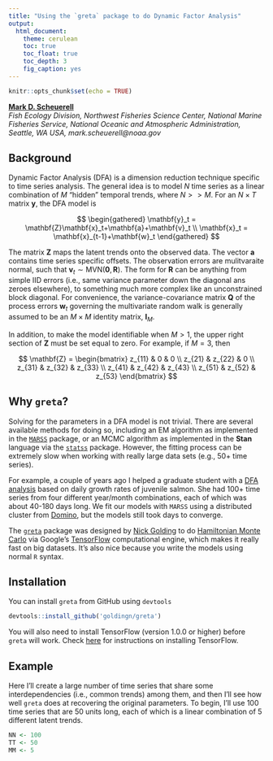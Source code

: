 ```yaml
---
title: "Using the `greta` package to do Dynamic Factor Analysis"
output:
  html_document:
    theme: cerulean
    toc: true
    toc_float: true
    toc_depth: 3
    fig_caption: yes
---
```


```r
knitr::opts_chunk$set(echo = TRUE)
```

[__Mark D. Scheuerell__](https://faculty.washington.edu/scheuerl/)  
_Fish Ecology Division, Northwest Fisheries Science Center, National Marine Fisheries Service, National Oceanic and Atmospheric Administration, Seattle, WA USA, mark.scheuerell@noaa.gov_

## Background

Dynamic Factor Analysis (DFA) is a dimension reduction technique specific to time series analysis. The general idea is to model $N$ time series as a linear combination of $M$ "hidden" temporal trends, where $N >> M$. For an $N \times T$ matrix $\mathbf{y}$, the DFA model is

$$
\begin{gathered}
\mathbf{y}_t = \mathbf{Z}\mathbf{x}_t+\mathbf{a}+\mathbf{v}_t \\
\mathbf{x}_t = \mathbf{x}_{t-1}+\mathbf{w}_t
\end{gathered}   
$$

The matrix $\mathbf{Z}$ maps the latent trends onto the observed data. The vector $\mathbf{a}$ contains time series specific offsets. The observation errors are mulitvaraite normal, such that $\mathbf{v}_t \sim \text{MVN}(\mathbf{0},\mathbf{R})$. The form for $\mathbf{R}$ can be anything from simple IID errors (i.e., same variance parameter down the diagonal ans zeroes elsewhere), to something much more complex like an unconstrained block diagonal. For convenience, the variance-covariance matrix $\mathbf{Q}$ of the process errors $\mathbf{w}_t$ governing the multivariate random walk is generally assumed to be an $M \times M$ identity matrix, $\mathbf{I}_M$.

In addition, to make the model identifiable when $M > 1$, the upper right section of $\mathbf{Z}$ must be set equal to zero. For example, if $M = 3$, then 

$$
\mathbf{Z} = 
\begin{bmatrix}
    z_{11} & 0      & 0 \\
    z_{21} & z_{22} & 0 \\
    z_{31} & z_{32} & z_{33} \\
    z_{41} & z_{42} & z_{43} \\
    z_{51} & z_{52} & z_{53}
\end{bmatrix}   
$$

## Why `greta`?

Solving for the parameters in a DFA model is not trivial. There are several available methods for doing so, including an EM algorithm as implemented in the [`MARSS`](https://cran.r-project.org/web/packages/MARSS/index.html) package, or an MCMC algorithm as implemented in the __Stan__ language via the [`statss`](https://github.com/nwfsc-timeseries/statss) package. However, the fitting process can be extremely slow when working with really large data sets (e.g., 50+ time series).

For example, a couple of years ago I helped a graduate student with a [DFA analysis](https://doi.org/10.1371/journal.pone.0162121) based on daily growth rates of juvenile salmon. She had 100+ time series from four different year/month combinations, each of which was about 40-180 days long. We fit our models with `MARSS` using a distributed cluster from [Domino](https://www.dominodatalab.com/), but the models still took days to converge.

The [`greta`](https://github.com/goldingn/greta) package was designed by [Nick Golding](https://scholar.google.co.uk/citations?user=peoal7wAAAAJ&hl=en) to do [Hamiltonian Monte Carlo](http://onlinelibrary.wiley.com/doi/10.1111/2041-210X.12681/full) via Google's [TensorFlow](https://www.tensorflow.org/) computational engine, which makes it really fast on big datasets. It's also nice because you write the models using normal `R` syntax.

## Installation

You can install `greta` from GitHub using `devtools`

```r
devtools::install_github('goldingn/greta')
```

You will also need to install TensorFlow (version 1.0.0 or higher) before `greta` will work. Check [here](https://www.tensorflow.org/install/) for instructions on installing TensorFlow.

## Example

Here I'll create a large number of time series that share some interdependencies (i.e., common trends) among them, and then I'll see how well `greta` does at recovering the original parameters. To begin, I'll use 100 time series that are 50 units long, each of which is a linear combination of 5 different latent trends.

```r
NN <- 100
TT <- 50
MM <- 5
```



